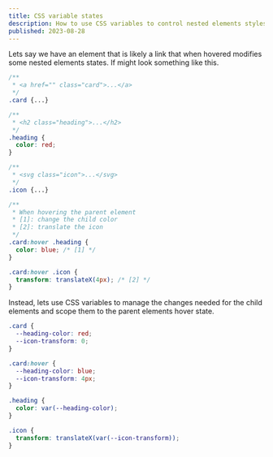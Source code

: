 ```yaml
---
title: CSS variable states
description: How to use CSS variables to control nested elements styles based on a parent elements state
published: 2023-08-28
---
```


Lets say we have an element that is likely a link that when hovered modifies some nested elements states. If might look something like this.

```css
/**
 * <a href="" class="card">...</a>
 */
.card {...}

/**
 * <h2 class="heading">...</h2>
 */
.heading {
  color: red;
}

/**
 * <svg class="icon">...</svg>
 */
.icon {...}

/**
 * When hovering the parent element
 * [1]: change the child color
 * [2]: translate the icon
 */
.card:hover .heading {
  color: blue; /* [1] */
}

.card:hover .icon {
  transform: translateX(4px); /* [2] */
}
```

Instead, lets use CSS variables to manage the changes needed for the child elements and scope them to the parent elements hover state.

```css
.card {
  --heading-color: red;
  --icon-transform: 0;
}

.card:hover {
  --heading-color: blue;
  --icon-transform: 4px;
}

.heading {
  color: var(--heading-color);
}

.icon {
  transform: translateX(var(--icon-transform));
}
```
